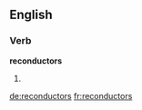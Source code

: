 ==English==

===Verb===
'''reconductors'''

# {{third-person singular of|reconductor}}

[[de:reconductors]]
[[fr:reconductors]]